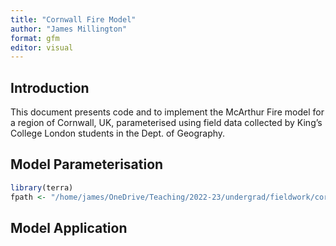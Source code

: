 ```yaml
---
title: "Cornwall Fire Model"
author: "James Millington"
format: gfm
editor: visual
---
```


## Introduction

This document presents code and to implement the McArthur Fire model for a region of Cornwall, UK, parameterised using field data collected by King's College London students in the Dept. of Geography.

## Model Parameterisation

```r
library(terra)
fpath <- "/home/james/OneDrive/Teaching/2022-23/undergrad/fieldwork/cornwall/data/lcm-2020-25m_tiled_4639069/sx/sx06.tif"
```

## Model Application
